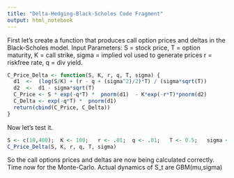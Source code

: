 ```yaml
---
title: "Delta-Hedging-Black-Scholes Code Fragment"
output: html_notebook
---
```

First let's create a function that produces call option prices and deltas in the Black-Scholes model.
Input Parameters: S =  stock price, T =  option maturity, K = call strike, sigma = implied vol used to generate prices
r = riskfree rate, q = div yield.
```r
C_Price_Delta <- function(S, K, r, q, T, sigma) {
  d1  <-  (log(S/K) + (r - q + (sigma^2)/2)*T) / (sigma*sqrt(T))
  d2  <-  d1 - sigma*sqrt(T)
  C_Price <- S * exp(-q*T) *  pnorm(d1)  - K*exp(-r*T)*pnorm(d2)
  C_Delta <- exp(-q*T) *  pnorm(d1) 
  return(cbind(C_Price, C_Delta))
}
```
Now let's test it.
```r
S <- c(10,400);  K <- 100;   r <- .01;  q <- .01;   T <- 0.5;   sigma <- 0.3
C_Price_Delta(S, K, r, q, T, sigma)
```
So the call options prices and deltas are now being calculated correctly. Time now for the Monte-Carlo.  Actual dynamics of S_t are GBM(mu,sigma)


